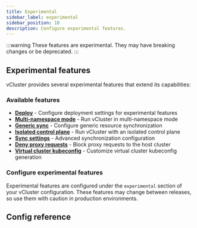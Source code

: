 ```yaml
---
title: Experimental
sidebar_label: experimental
sidebar_position: 10
description: Configure experimental features.
---
```



:::warning
These features are experimental. They may have breaking changes or be deprecated.
:::

## Experimental features

vCluster provides several experimental features that extend its capabilities:

### Available features

- **[Deploy](./deploy.mdx)** - Configure deployment settings for experimental features
- **[Multi-namespace mode](./multi-namespace-mode.mdx)** - Run vCluster in multi-namespace mode
- **[Generic sync](./generic-sync.mdx)** - Configure generic resource synchronization
- **[Isolated control plane](./isolated-control-plane.mdx)** - Run vCluster with an isolated control plane
- **[Sync settings](./sync-settings.mdx)** - Advanced synchronization configuration
- **[Deny proxy requests](./deny-proxy-requests.mdx)** - Block proxy requests to the host cluster
- **[Virtual cluster kubeconfig](./virtual-cluster-kubeconfig.mdx)** - Customize virtual cluster kubeconfig generation

### Configure experimental features

Experimental features are configured under the `experimental` section of your vCluster configuration. These features may change between releases, so use them with caution in production environments.

## Config reference

<Experimental/>




